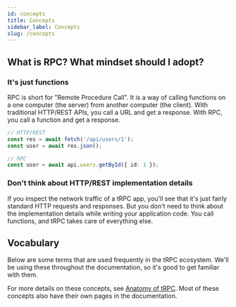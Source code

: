 ```yaml
---
id: concepts
title: Concepts
sidebar_label: Concepts
slug: /concepts
---
```



## What is RPC? What mindset should I adopt?

### It's just functions

RPC is short for "Remote Procedure Call". It is a way of calling functions on a one computer (the server) from another computer (the client). With traditional HTTP/REST APIs, you call a URL and get a response. With RPC, you call a function and get a response.

```ts
// HTTP/REST
const res = await fetch('/api/users/1');
const user = await res.json();

// RPC
const user = await api.users.getById({ id: 1 });
```

### Don't think about HTTP/REST implementation details

If you inspect the network traffic of a tRPC app, you'll see that it's just fairly standard HTTP requests and responses. But you don't need to think about the implementation details while writing your application code. You call functions, and tRPC takes care of everything else.

## Vocabulary

Below are some terms that are used frequently in the tRPC ecosystem. We'll be using these throughout the documentation, so it's good to get familiar with them.

For more details on these concepts, see [Anatomy of tRPC](/). Most of these concepts also have their own pages in the documentation.

<ConceptsChart />
